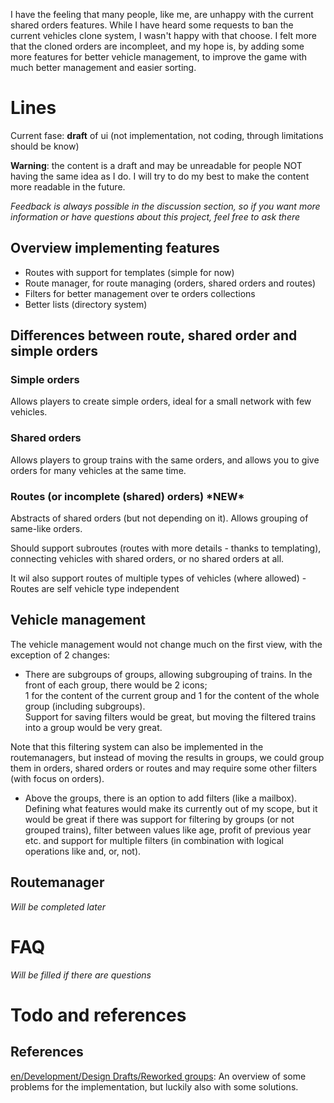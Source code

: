 I have the feeling that many people, like me, are unhappy with the current shared orders features. While I have heard some requests to ban the current vehicles clone system, I wasn't happy with that choose. I felt more that the cloned orders are incompleet, and my hope is, by adding some more features for better vehicle management, to improve the game with much better management and easier sorting.

= Lines =

Current fase: '''draft''' of ui (not implementation, not coding, through limitations should be know)

'''Warning''': the content is a draft and may be unreadable for people NOT having the same idea as I do. I will try to do my best to make the content more readable in the future.

''Feedback is always possible in the discussion section, so if you want more information or have questions about this project, feel free to ask there''

== Overview implementing features ==

* Routes with support for templates (simple for now)
* Route manager, for route managing (orders, shared orders and routes)
* Filters for better management over te orders collections
* Better lists (directory system)

== Differences between route, shared order and simple orders ==

=== Simple orders ===

Allows players to create simple orders, ideal for a small network with few vehicles.

=== Shared orders ===

Allows players to group trains with the same orders, and allows you to give orders for many vehicles at the same time.

=== Routes (or incomplete (shared) orders) *NEW*===

Abstracts of shared orders (but not depending on it). Allows grouping of same-like orders.

Should support subroutes (routes with more details - thanks to templating), connecting vehicles with shared orders, or no shared orders at all.

It wil also support routes of multiple types of vehicles (where allowed) - Routes are self vehicle type independent

== Vehicle management ==

The vehicle management would not change much on the first view, with the exception of 2 changes:

* There are subgroups of groups, allowing subgrouping of trains. In the front of each group, there would be 2 icons;<br />1 for the content of the current group and 1 for the content of the whole group (including subgroups).<br /> Support for saving filters would be great, but moving the filtered trains into a group would be very great.

Note that this filtering system can also be implemented in the routemanagers, but instead of moving the results in groups, we could group them in orders, shared orders or routes and may require some other filters (with focus on orders).

* Above the groups, there is an option to add filters (like a mailbox). Defining what features would make its currently out of my scope, but it would be great if there was support for filtering by groups (or not grouped trains), filter between values like age, profit of previous year etc. and support for multiple filters (in combination with logical operations like and, or, not).

== Routemanager ==
''Will be completed later''

= FAQ =
''Will be filled if there are questions''

= Todo and references =
== References ==
[[en/Development/Design Drafts/Reworked groups]]: An overview of some problems for the implementation, but luckily also with some solutions.